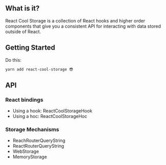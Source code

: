 
## What is it?

React Cool Storage is a collection of React hooks and higher order components that give you a consistent API for interacting with data stored outside of React.

## Getting Started

Do this:

```bash
yarn add react-cool-storage 😎
```

## API

### React bindings

- Using a hook: <Link to="/api/ReactCoolStorageHook">ReactCoolStorageHook</Link>
- Using a hoc: <Link to="/api/ReactCoolStorageHoc">ReactCoolStorageHoc</Link>

### Storage Mechanisms

- <Link to="/api/ReachRouterQueryString">ReachRouterQueryString</Link>
- <Link to="/api/ReactRouterQueryString">ReactRouterQueryString</Link>
- <Link to="/api/WebStorage">WebStorage</Link>
- <Link to="/api/MemoryStorage">MemoryStorage</Link>
